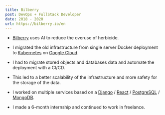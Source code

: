 ```yaml
---
title: Bilberry
post: DevOps + FullStack Developer
date: 2018 - 2020
url: https://bilberry.io/en
---
```


- [Bilberry](https://bilberry.io/en) uses AI to reduce the overuse of herbicide.

- I migrated the old infrastructure from single server Docker deployment to [Kubernetes](https://kubernetes.io/) on [Google Cloud](https://cloud.google.com/).

- I had to migrate stored objects and databases data and automate the deployment with a CI/CD.

- This led to a better scalability of the infrastructure and more safety for the storage of the data.

- I worked on multiple services based on a [Django](https://www.djangoproject.com/) / [React](https://reactjs.org/) /
[PostgreSQL](https://www.postgresql.org/) / [MongoDB](https://www.mongodb.com/).

- I made a 6-month internship and continued to work in freelance.
